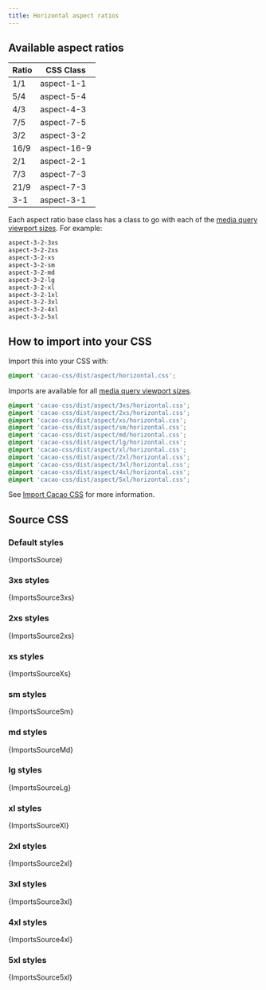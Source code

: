 ```yaml
---
title: Horizontal aspect ratios
---
```


## Available aspect ratios

| Ratio | CSS Class |
|-------|-----------|
| 1/1 | aspect-1-1 |
| 5/4 | aspect-5-4 |
| 4/3 | aspect-4-3 |
| 7/5 | aspect-7-5 |
| 3/2 | aspect-3-2 |
| 16/9 | aspect-16-9 |
| 2/1 | aspect-2-1 |
| 7/3 | aspect-7-3 |
| 21/9 | aspect-7-3 |
| 3-1 | aspect-3-1 |

Each aspect ratio base class has a class to go with each of the [media query viewport sizes](/styles/media#viewport-media-queries). For example:

```css
aspect-3-2-3xs
aspect-3-2-2xs
aspect-3-2-xs
aspect-3-2-sm
aspect-3-2-md
aspect-3-2-lg
aspect-3-2-xl
aspect-3-2-1xl
aspect-3-2-3xl
aspect-3-2-4xl
aspect-3-2-5xl
```

## How to import into your CSS

Import this into your CSS with:

```css
@import 'cacao-css/dist/aspect/horizontal.css';
```

Imports are available for all [media query viewport sizes](/styles/media#viewport-media-queries).

```css
@import 'cacao-css/dist/aspect/3xs/horizontal.css';
@import 'cacao-css/dist/aspect/2xs/horizontal.css';
@import 'cacao-css/dist/aspect/xs/horizontal.css';
@import 'cacao-css/dist/aspect/sm/horizontal.css';
@import 'cacao-css/dist/aspect/md/horizontal.css';
@import 'cacao-css/dist/aspect/lg/horizontal.css';
@import 'cacao-css/dist/aspect/xl/horizontal.css';
@import 'cacao-css/dist/aspect/2xl/horizontal.css';
@import 'cacao-css/dist/aspect/3xl/horizontal.css';
@import 'cacao-css/dist/aspect/4xl/horizontal.css';
@import 'cacao-css/dist/aspect/5xl/horizontal.css';
```

See [Import Cacao CSS](/import) for more information.

## Source CSS

<!-- markdownlint-disable -->

### Default styles

<CodeBlock language="css" title="aspect/horizontal.css">{ImportsSource}</CodeBlock>

### 3xs styles

<CodeBlock language="css" title="aspect/3xs/horizontal.css">{ImportsSource3xs}</CodeBlock>

### 2xs styles

<CodeBlock language="css" title="aspect/2xs/horizontal.css">{ImportsSource2xs}</CodeBlock>

### xs styles

<CodeBlock language="css" title="aspect/xs/horizontal.css">{ImportsSourceXs}</CodeBlock>

### sm styles

<CodeBlock language="css" title="aspect/sm/horizontal.css">{ImportsSourceSm}</CodeBlock>

### md styles

<CodeBlock language="css" title="aspect/md/horizontal.css">{ImportsSourceMd}</CodeBlock>

### lg styles

<CodeBlock language="css" title="aspect/lg/horizontal.css">{ImportsSourceLg}</CodeBlock>

### xl styles

<CodeBlock language="css" title="aspect/xl/horizontal.css">{ImportsSourceXl}</CodeBlock>

### 2xl styles

<CodeBlock language="css" title="aspect/2xl/horizontal.css">{ImportsSource2xl}</CodeBlock>

### 3xl styles

<CodeBlock language="css" title="aspect/3xl/horizontal.css">{ImportsSource3xl}</CodeBlock>

### 4xl styles

<CodeBlock language="css" title="aspect/4xl/horizontal.css">{ImportsSource4xl}</CodeBlock>

### 5xl styles

<CodeBlock language="css" title="aspect/5xl/horizontal.css">{ImportsSource5xl}</CodeBlock>

